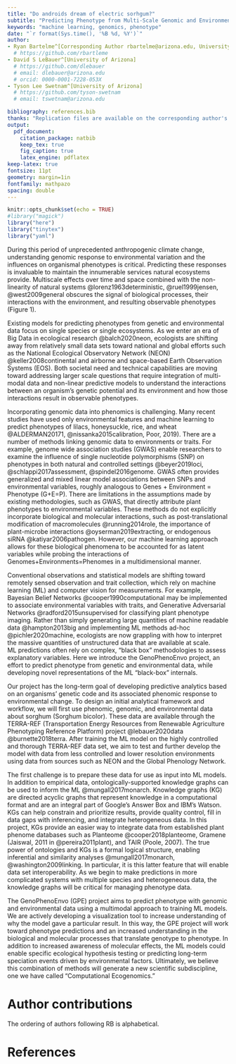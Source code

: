 ```yaml
---
title: "Do androids dream of electric sorhgum?" 
subtitle: "Predicting Phenotype from Multi-Scale Genomic and Environment Data using Neural Networks and Knowledge Graphs"
keywords: "machine learning, genomics, phenotype"
date: "`r format(Sys.time(), '%B %d, %Y')`"
author: 
- Ryan Bartelme^[Corresponding Author rbartelme@arizona.edu, University of Arizona]
  # https://github.com/rbartleme
- David S LeBauer^[University of Arizona]
  # https://github.com/dlebauer
  # email: dlebauer@arizona.edu
  # orcid: 0000-0001-7228-053X
- Tyson Lee Swetnam^[University of Arizona]
  # https://github.com/tyson-swetnam
  # email: tswetnam@arizona.edu

bibliography: references.bib
thanks: "Replication files are available on the corresponding author's Github account"
output: 
  pdf_document:
    citation_package: natbib
    keep_tex: true
    fig_caption: true
    latex_engine: pdflatex
keep-latex: true
fontsize: 11pt
geometry: margin=1in
fontfamily: mathpazo
spacing: double
---
```


```r
knitr::opts_chunk$set(echo = TRUE)
#library("magick")
library("here")
library("tinytex")
library("yaml")
```
 
  During this period of unprecedented anthropogenic climate change, understanding genomic response to environmental variation and the influences on organismal phenotypes is critical.
Predicting these responses is invaluable to maintain the innumerable services natural ecosystems provide. 
Multiscale effects over time and space combined with the non-linearity of natural systems @lorenz1963deterministic, @ruel1999jensen, @west2009general obscures the signal of biological processes, their interactions with the environment, and resulting observable phenotypes (Figure 1).

  Existing models for predicting phenotypes from genetic and environmental data focus on single species or single ecosystems.
As we enter an era of Big Data in ecological research @balch2020neon, ecologists are shifting away from relatively small data sets toward national and global efforts such as the National Ecological Observatory Network (NEON) @keller2008continental and airborne and space-based Earth Observation Systems (EOS). 
Both societal need and technical capabilities are moving toward addressing larger scale questions that require integration of multi-modal data and non-linear predictive models to understand the interactions between an organism’s genetic potential and its environment and how those interactions result in observable phenotypes.

  Incorporating genomic data into phenomics is challenging. Many recent studies have used only environmental features and machine learning to predict phenotypes of lilacs, honeysuckle, rice, and wheat @ALDERMAN20171, @nissanka2015calibration, Poor, 2019). 
There are a number of methods linking genomic data to environments or traits. 
For example, genome wide association studies (GWAS) enable researchers to examine the influence of single nucleotide polymorphisms (SNP) on phenotypes in both natural and controlled settings @beyer2019loci, @schlappi2017assessment, @spindel2016genome. 
GWAS often provides generalized and mixed linear model associations between SNPs and environmental variables, roughly analogous to Genes + Environment = Phenotype (G+E=P). 
There are limitations in the assumptions made by existing methodologies, such as GWAS, that directly attribute plant phenotypes to environmental variables. 
These methods do not explicitly incorporate biological and molecular interactions, such as post-translational modification of macromolecules @running2014role, the importance of plant-microbe interactions @oyserman2019extracting, or endogenous siRNA @katiyar2006pathogen. 
However, our machine learning approach allows for these biological phenomena to be accounted for as latent variables while probing the interactions of Genomes+Environments=Phenomes in a multidimensional manner. 

  Conventional observations and statistical models are shifting toward remotely sensed observation and trait collection, which rely on machine learning (ML) and computer vision for measurements. 
For example, Bayesian Belief Networks @cooper1990computational may be implemented to associate environmental variables with traits, and Generative Adversarial Networks @radford2015unsupervised for classifying plant phenotype imaging. 
Rather than simply generating large quantities of machine readable data @hampton2013big and implementing ML methods ad-hoc @pichler2020machine, ecologists are now grappling with how to interpret the massive quantities of unstructured data that are available at scale.  
ML predictions often rely on complex, “black box” methodologies to assess explanatory variables. 
Here we introduce the GenoPhenoEnvo project, an effort to predict phenotype from genetic and environmental data, while developing novel representations of the ML “black-box” internals. 

  Our project has the long-term goal of developing predictive analytics based on an organisms’ genetic code and its associated phenomic response to environmental change. 
To design an initial analytical framework and workflow, we will first use phenomic, genomic, and environmental data about sorghum (Sorghum bicolor). 
These data are available through the TERRA-REF (Transportation Energy Resources from Renewable Agriculture Phenotyping Reference Platform) project @lebauer2020data @burnette2018terra. 
After training the ML model on the highly controlled and thorough TERRA-REF data set, we aim to test and further develop the model with data from less controlled and lower resolution environments using data from sources such as NEON and the Global Phenology Network. 

  The first challenge is to prepare these data for use as input into ML models. In addition to empirical data, ontologically-supported knowledge graphs can be used to inform the ML @mungall2017monarch. 
Knowledge graphs (KG) are directed acyclic graphs that represent knowledge in a computational format and are an integral part of Google’s Answer Box and IBM’s Watson.
KGs can help constrain and prioritize results, provide quality control, fill in data gaps with inferencing, and integrate heterogeneous data. 
In this project, KGs  provide an easier way to integrate data from established plant phenome databases such as Planteome @cooper2018planteome, Gramene (Jaiswal, 2011 in @pereira2011plant), and TAIR (Poole, 2007). 
The true power of ontologies and KGs is a formal logical structure, enabling inferential and similarity analyses @mungall2017monarch, @washington2009linking.
In particular, it is this latter feature that will enable data set interoperability.
As we begin to make predictions in more complicated systems with multiple species and heterogeneous data, the knowledge graphs will be critical for managing phenotype data.

  The GenoPhenoEnvo (GPE) project aims to predict phenotype with genomic and environmental data using a multimodal approach to training ML models. 
We are actively developing a visualization tool to increase understanding of why the model gave a particular result. 
In this way, the GPE project will work toward phenotype predictions and an increased understanding in the biological and molecular processes that translate genotype to phenotype.
In addition to increased awareness of molecular effects, the ML models could enable specific ecological hypothesis testing or predicting long-term speciation events driven by environmental factors. 
Ultimately, we believe this combination of methods will generate a new scientific subdiscipline, one we have called “Computational Ecogenomics.”

# Author contributions

The ordering of authors following RB is alphabetical.

# References
